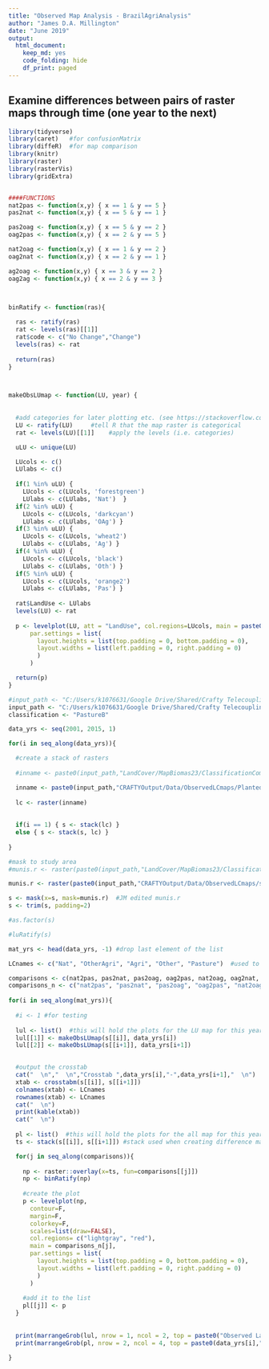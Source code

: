 ```yaml
---
title: "Observed Map Analysis - BrazilAgriAnalysis"
author: "James D.A. Millington"
date: "June 2019"
output: 
  html_document: 
    keep_md: yes
    code_folding: hide
    df_print: paged
---
```


## Examine differences between pairs of raster maps through time (one year to the next)


```r

library(tidyverse)
library(caret)   #for confusionMatrix
library(diffeR)  #for map comparison
library(knitr)
library(raster)
library(rasterVis)
library(gridExtra)


####FUNCTIONS
nat2pas <- function(x,y) { x == 1 & y == 5 }
pas2nat <- function(x,y) { x == 5 & y == 1 }

pas2oag <- function(x,y) { x == 5 & y == 2 }
oag2pas <- function(x,y) { x == 2 & y == 5 }

nat2oag <- function(x,y) { x == 1 & y == 2 }
oag2nat <- function(x,y) { x == 2 & y == 1 }

ag2oag <- function(x,y) { x == 3 & y == 2 }
oag2ag <- function(x,y) { x == 2 & y == 3 }



binRatify <- function(ras){
  
  ras <- ratify(ras)
  rat <- levels(ras)[[1]]
  rat$code <- c("No Change","Change")
  levels(ras) <- rat
  
  return(ras)
}



makeObsLUmap <- function(LU, year) {
  
  
  #add categories for later plotting etc. (see https://stackoverflow.com/a/37214431)
  LU <- ratify(LU)     #tell R that the map raster is categorical 
  rat <- levels(LU)[[1]]    #apply the levels (i.e. categories) 

  uLU <- unique(LU) 

  LUcols <- c()
  LUlabs <- c()
  
  if(1 %in% uLU) { 
    LUcols <- c(LUcols, 'forestgreen') 
    LUlabs <- c(LUlabs, 'Nat')  }
  if(2 %in% uLU) { 
    LUcols <- c(LUcols, 'darkcyan') 
    LUlabs <- c(LUlabs, 'OAg') }
  if(3 %in% uLU) { 
    LUcols <- c(LUcols, 'wheat2') 
    LUlabs <- c(LUlabs, 'Ag') }
  if(4 %in% uLU) { 
    LUcols <- c(LUcols, 'black') 
    LUlabs <- c(LUlabs, 'Oth') }
  if(5 %in% uLU) { 
    LUcols <- c(LUcols, 'orange2') 
    LUlabs <- c(LUlabs, 'Pas') }
  
  rat$LandUse <- LUlabs  
  levels(LU) <- rat 
  
  p <- levelplot(LU, att = "LandUse", col.regions=LUcols, main = paste0(year),
      par.settings = list(
        layout.heights = list(top.padding = 0, bottom.padding = 0),
        layout.widths = list(left.padding = 0, right.padding = 0) 
        )
      )  

  return(p)
}

```


```r
#input_path <- "C:/Users/k1076631/Google Drive/Shared/Crafty Telecoupling/Data/"
input_path <- "C:/Users/k1076631/Google Drive/Shared/Crafty Telecoupling/CRAFTY_testing/"
classification <- "PastureB"

data_yrs <- seq(2001, 2015, 1)

for(i in seq_along(data_yrs)){

  #create a stack of rasters
  
  #inname <- paste0(input_path,"LandCover/MapBiomas23/ClassificationComparison/ASCII/brazillc_",data_yrs[i],"_",classification,".asc")

  inname <- paste0(input_path,"CRAFTYOutput/Data/ObservedLCmaps/PlantedArea_brazillc_",classification,"_",data_yrs[i],".asc")
  
  lc <- raster(inname)
  
  
  if(i == 1) { s <- stack(lc) }
  else { s <- stack(s, lc) }
  
}

#mask to study area
#munis.r <- raster(paste0(input_path,"LandCover/MapBiomas23/ClassificationComparison/sim10_BRmunis_latlon_5km_2018-04-27.asc"))

munis.r <- raster(paste0(input_path,"CRAFTYOutput/Data/ObservedLCmaps/sim10_BRstates_latlon_5km.asc"))

s <- mask(x=s, mask=munis.r)  #JM edited munis.r  
s <- trim(s, padding=2)

#as.factor(s)

#luRatify(s)

```

```r
mat_yrs <- head(data_yrs, -1) #drop last element of the list

LCnames <- c("Nat", "OtherAgri", "Agri", "Other", "Pasture")  #used to label error matrix in loop below

comparisons <- c(nat2pas, pas2nat, pas2oag, oag2pas, nat2oag, oag2nat, ag2oag, oag2ag) 
comparisons_n <- c("nat2pas", "pas2nat", "pas2oag", "oag2pas", "nat2oag", "oag2nat", "ag2oag", "oag2ag")
  
for(i in seq_along(mat_yrs)){
  
  #i <- 1 #for testing
  
  lul <- list()  #this will hold the plots for the LU map for this year
  lul[[1]] <- makeObsLUmap(s[[i]], data_yrs[i])
  lul[[2]] <- makeObsLUmap(s[[i+1]], data_yrs[i+1])
  

  #output the crosstab  
  cat("  \n","  \n","Crosstab ",data_yrs[i],"-",data_yrs[i+1],"  \n") 
  xtab <- crosstabm(s[[i]], s[[i+1]])
  colnames(xtab) <- LCnames
  rownames(xtab) <- LCnames
  cat("  \n")
  print(kable(xtab))
  cat("  \n")
  
  pl <- list()  #this will hold the plots for the all map for this year
  ts <- stack(s[[i]], s[[i+1]]) #stack used when creating difference maps

  for(j in seq_along(comparisons)){
    
    np <- raster::overlay(x=ts, fun=comparisons[[j]])
    np <- binRatify(np)
    
    #create the plot
    p <- levelplot(np,
      contour=F, 
      margin=F,
      colorkey=F,
      scales=list(draw=FALSE),
      col.regions= c("lightgray", "red"),
      main = comparisons_n[j],
      par.settings = list(
        layout.heights = list(top.padding = 0, bottom.padding = 0),
        layout.widths = list(left.padding = 0, right.padding = 0) 
        )
      )
  
    #add it to the list
    pl[[j]] <- p   
  }
  
  
  print(marrangeGrob(lul, nrow = 1, ncol = 2, top = paste0("Observed Land Use")))
  print(marrangeGrob(pl, nrow = 2, ncol = 4, top = paste0(data_yrs[i],"-",data_yrs[i+1])))

}

```